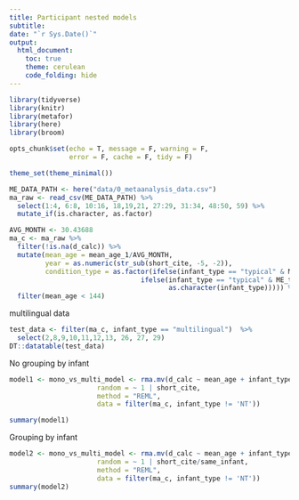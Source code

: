 ```yaml
---
title: Participant nested models
subtitle: 
date: "`r Sys.Date()`"
output:
  html_document:
    toc: true
    theme: cerulean
    code_folding: hide
---
```



```r
library(tidyverse)
library(knitr)
library(metafor)
library(here)
library(broom)

opts_chunk$set(echo = T, message = F, warning = F, 
               error = F, cache = F, tidy = F)

theme_set(theme_minimal())
```

```r
ME_DATA_PATH <- here("data/0_metaanalysis_data.csv")
ma_raw <- read_csv(ME_DATA_PATH) %>%
  select(1:4, 6:8, 10:16, 18,19,21, 27:29, 31:34, 48:50, 59) %>%
  mutate_if(is.character, as.factor)

AVG_MONTH <- 30.43688
ma_c <- ma_raw %>%
  filter(!is.na(d_calc)) %>%
  mutate(mean_age = mean_age_1/AVG_MONTH,
         year = as.numeric(str_sub(short_cite, -5, -2)),
         condition_type = as.factor(ifelse(infant_type == "typical" & ME_trial_type == "FN", "TFN", 
                                 ifelse(infant_type == "typical" & ME_trial_type == "NN", "TNN", 
                                        as.character(infant_type))))) %>%
  filter(mean_age < 144)   
```

multilingual data
```r
test_data <- filter(ma_c, infant_type == "multilingual")  %>%
  select(2,8,9,10,11,12,13, 26, 27, 29)
DT::datatable(test_data)
```


No grouping by infant
```r
model1 <- mono_vs_multi_model <- rma.mv(d_calc ~ mean_age + infant_type, V = d_var_calc,
                      random = ~ 1 | short_cite,
                      method = "REML",
                      data = filter(ma_c, infant_type != 'NT'))

summary(model1)
```

Grouping by infant
```r

model2 <- mono_vs_multi_model <- rma.mv(d_calc ~ mean_age + infant_type, V = d_var_calc,
                      random = ~ 1 | short_cite/same_infant,
                      method = "REML",
                      data = filter(ma_c, infant_type != 'NT'))
summary(model2)
```

